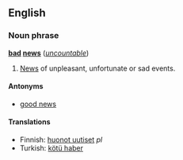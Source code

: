 ==English==
===Noun phrase===
'''[[bad]] [[news]]''' (''[[uncountable]]'')

#[[News]] of unpleasant, unfortunate or sad events.

====Antonyms====
*[[good news]]

====Translations====
*Finnish: [[huonot uutiset]] ''pl''
*Turkish: [[kötü haber]]